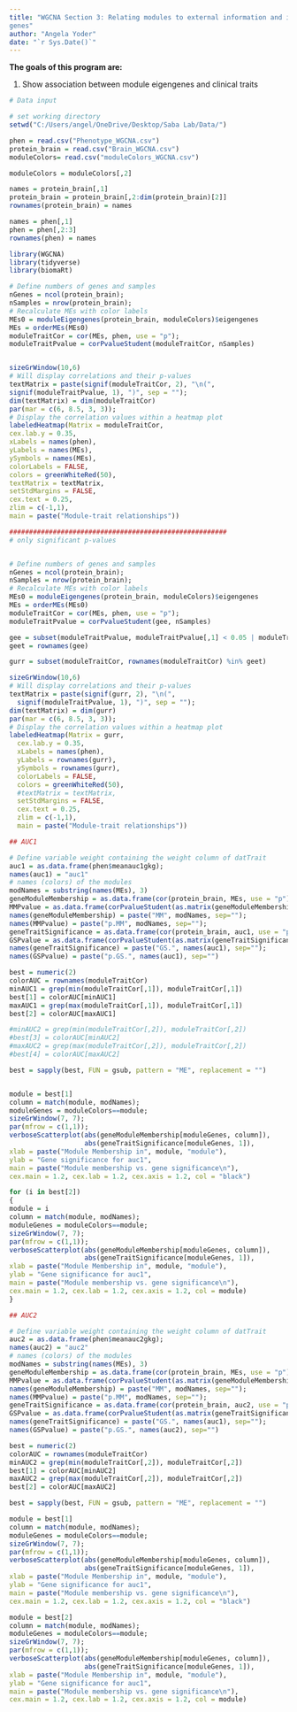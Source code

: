 ```yaml
---
title: "WGCNA Section 3: Relating modules to external information and identifying important
genes"
author: "Angela Yoder"
date: "`r Sys.Date()`"
---
```


**The goals of this program are:**

1. Show association between module eigengenes and clinical traits

```r
# Data input

# set working directory
setwd("C:/Users/angel/OneDrive/Desktop/Saba Lab/Data/")

phen = read.csv("Phenotype_WGCNA.csv")
protein_brain = read.csv("Brain_WGCNA.csv")
moduleColors= read.csv("moduleColors_WGCNA.csv")

moduleColors = moduleColors[,2]

names = protein_brain[,1]
protein_brain = protein_brain[,2:dim(protein_brain)[2]]
rownames(protein_brain) = names

names = phen[,1]
phen = phen[,2:3]
rownames(phen) = names 

library(WGCNA)
library(tidyverse)
library(biomaRt)


```



```r

# Define numbers of genes and samples
nGenes = ncol(protein_brain);
nSamples = nrow(protein_brain);
# Recalculate MEs with color labels
MEs0 = moduleEigengenes(protein_brain, moduleColors)$eigengenes
MEs = orderMEs(MEs0)
moduleTraitCor = cor(MEs, phen, use = "p");
moduleTraitPvalue = corPvalueStudent(moduleTraitCor, nSamples)


sizeGrWindow(10,6)
# Will display correlations and their p-values
textMatrix = paste(signif(moduleTraitCor, 2), "\n(",
signif(moduleTraitPvalue, 1), ")", sep = "");
dim(textMatrix) = dim(moduleTraitCor)
par(mar = c(6, 8.5, 3, 3));
# Display the correlation values within a heatmap plot
labeledHeatmap(Matrix = moduleTraitCor,
cex.lab.y = 0.35,
xLabels = names(phen),
yLabels = names(MEs),
ySymbols = names(MEs),
colorLabels = FALSE,
colors = greenWhiteRed(50),
textMatrix = textMatrix,
setStdMargins = FALSE,
cex.text = 0.25,
zlim = c(-1,1),
main = paste("Module-trait relationships"))

#######################################################
# only significant p-values


# Define numbers of genes and samples
nGenes = ncol(protein_brain);
nSamples = nrow(protein_brain);
# Recalculate MEs with color labels
MEs0 = moduleEigengenes(protein_brain, moduleColors)$eigengenes
MEs = orderMEs(MEs0)
moduleTraitCor = cor(MEs, phen, use = "p");
moduleTraitPvalue = corPvalueStudent(gee, nSamples)

gee = subset(moduleTraitPvalue, moduleTraitPvalue[,1] < 0.05 | moduleTraitPvalue[,2] < 0.05)
geet = rownames(gee)

gurr = subset(moduleTraitCor, rownames(moduleTraitCor) %in% geet)

sizeGrWindow(10,6)
# Will display correlations and their p-values
textMatrix = paste(signif(gurr, 2), "\n(",
  signif(moduleTraitPvalue, 1), ")", sep = "");
dim(textMatrix) = dim(gurr)
par(mar = c(6, 8.5, 3, 3));
# Display the correlation values within a heatmap plot
labeledHeatmap(Matrix = gurr,
  cex.lab.y = 0.35,
  xLabels = names(phen),
  yLabels = rownames(gurr),
  ySymbols = rownames(gurr),
  colorLabels = FALSE,
  colors = greenWhiteRed(50),
  #textMatrix = textMatrix,
  setStdMargins = FALSE,
  cex.text = 0.25,
  zlim = c(-1,1),
  main = paste("Module-trait relationships"))
```

```r
## AUC1

# Define variable weight containing the weight column of datTrait
auc1 = as.data.frame(phen$meanauc1gkg);
names(auc1) = "auc1"
# names (colors) of the modules
modNames = substring(names(MEs), 3)
geneModuleMembership = as.data.frame(cor(protein_brain, MEs, use = "p"));
MMPvalue = as.data.frame(corPvalueStudent(as.matrix(geneModuleMembership), nSamples));
names(geneModuleMembership) = paste("MM", modNames, sep="");
names(MMPvalue) = paste("p.MM", modNames, sep="");
geneTraitSignificance = as.data.frame(cor(protein_brain, auc1, use = "p"));
GSPvalue = as.data.frame(corPvalueStudent(as.matrix(geneTraitSignificance), nSamples));
names(geneTraitSignificance) = paste("GS.", names(auc1), sep="");
names(GSPvalue) = paste("p.GS.", names(auc1), sep="")

best = numeric(2)
colorAUC = rownames(moduleTraitCor)
minAUC1 = grep(min(moduleTraitCor[,1]), moduleTraitCor[,1])
best[1] = colorAUC[minAUC1]
maxAUC1 = grep(max(moduleTraitCor[,1]), moduleTraitCor[,1])
best[2] = colorAUC[maxAUC1]

#minAUC2 = grep(min(moduleTraitCor[,2]), moduleTraitCor[,2])
#best[3] = colorAUC[minAUC2]
#maxAUC2 = grep(max(moduleTraitCor[,2]), moduleTraitCor[,2])
#best[4] = colorAUC[maxAUC2]

best = sapply(best, FUN = gsub, pattern = "ME", replacement = "")


module = best[1]
column = match(module, modNames);
moduleGenes = moduleColors==module;
sizeGrWindow(7, 7);
par(mfrow = c(1,1));
verboseScatterplot(abs(geneModuleMembership[moduleGenes, column]),
                   abs(geneTraitSignificance[moduleGenes, 1]),
xlab = paste("Module Membership in", module, "module"),
ylab = "Gene significance for auc1",
main = paste("Module membership vs. gene significance\n"),
cex.main = 1.2, cex.lab = 1.2, cex.axis = 1.2, col = "black")

for (i in best[2])
{
module = i
column = match(module, modNames);
moduleGenes = moduleColors==module;
sizeGrWindow(7, 7);
par(mfrow = c(1,1));
verboseScatterplot(abs(geneModuleMembership[moduleGenes, column]),
                   abs(geneTraitSignificance[moduleGenes, 1]),
xlab = paste("Module Membership in", module, "module"),
ylab = "Gene significance for auc1",
main = paste("Module membership vs. gene significance\n"),
cex.main = 1.2, cex.lab = 1.2, cex.axis = 1.2, col = module)
}

```

```r

## AUC2

# Define variable weight containing the weight column of datTrait
auc2 = as.data.frame(phen$meanauc2gkg);
names(auc2) = "auc2"
# names (colors) of the modules
modNames = substring(names(MEs), 3)
geneModuleMembership = as.data.frame(cor(protein_brain, MEs, use = "p"));
MMPvalue = as.data.frame(corPvalueStudent(as.matrix(geneModuleMembership), nSamples));
names(geneModuleMembership) = paste("MM", modNames, sep="");
names(MMPvalue) = paste("p.MM", modNames, sep="");
geneTraitSignificance = as.data.frame(cor(protein_brain, auc2, use = "p"));
GSPvalue = as.data.frame(corPvalueStudent(as.matrix(geneTraitSignificance), nSamples));
names(geneTraitSignificance) = paste("GS.", names(auc1), sep="");
names(GSPvalue) = paste("p.GS.", names(auc2), sep="")

best = numeric(2)
colorAUC = rownames(moduleTraitCor)
minAUC2 = grep(min(moduleTraitCor[,2]), moduleTraitCor[,2])
best[1] = colorAUC[minAUC2]
maxAUC2 = grep(max(moduleTraitCor[,2]), moduleTraitCor[,2])
best[2] = colorAUC[maxAUC2]

best = sapply(best, FUN = gsub, pattern = "ME", replacement = "")

module = best[1]
column = match(module, modNames);
moduleGenes = moduleColors==module;
sizeGrWindow(7, 7);
par(mfrow = c(1,1));
verboseScatterplot(abs(geneModuleMembership[moduleGenes, column]),
                   abs(geneTraitSignificance[moduleGenes, 1]),
xlab = paste("Module Membership in", module, "module"),
ylab = "Gene significance for auc1",
main = paste("Module membership vs. gene significance\n"),
cex.main = 1.2, cex.lab = 1.2, cex.axis = 1.2, col = "black")

module = best[2]
column = match(module, modNames);
moduleGenes = moduleColors==module;
sizeGrWindow(7, 7);
par(mfrow = c(1,1));
verboseScatterplot(abs(geneModuleMembership[moduleGenes, column]),
                   abs(geneTraitSignificance[moduleGenes, 1]),
xlab = paste("Module Membership in", module, "module"),
ylab = "Gene significance for auc1",
main = paste("Module membership vs. gene significance\n"),
cex.main = 1.2, cex.lab = 1.2, cex.axis = 1.2, col = module)



```